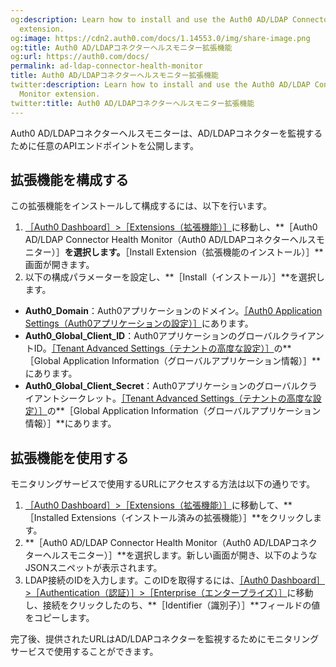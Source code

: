 ```yaml
---
og:description: Learn how to install and use the Auth0 AD/LDAP Connector Health Monitor
  extension.
og:image: https://cdn2.auth0.com/docs/1.14553.0/img/share-image.png
og:title: Auth0 AD/LDAPコネクターヘルスモニター拡張機能
og:url: https://auth0.com/docs/
permalink: ad-ldap-connector-health-monitor
title: Auth0 AD/LDAPコネクターヘルスモニター拡張機能
twitter:description: Learn how to install and use the Auth0 AD/LDAP Connector Health
  Monitor extension.
twitter:title: Auth0 AD/LDAPコネクターヘルスモニター拡張機能
---
```


Auth0 AD/LDAPコネクターヘルスモニターは、AD/LDAPコネクターを監視するために任意のAPIエンドポイントを公開します。

## 拡張機能を構成する

この拡張機能をインストールして構成するには、以下を行います。

1. [［Auth0 Dashboard］>［Extensions（拡張機能）］](%24%7Bmanage_url%7D/#/extensions)に移動し、**［Auth0 AD/LDAP Connector Health Monitor（Auth0 AD/LDAPコネクターヘルスモニター）］**を選択します。**［Install Extension（拡張機能のインストール）］**画面が開きます。
2. 以下の構成パラメーターを設定し、**［Install（インストール）］**を選択します。

* **Auth0_Domain**：Auth0アプリケーションのドメイン。[［Auth0 Application Settings（Auth0アプリケーションの設定）］](%24%7Bmanage_url%7D/#/applications/%24%7Baccount.clientId%7D/settings)にあります。
* **Auth0_Global_Client_ID**：Auth0アプリケーションのグローバルクライアントID。[［Tenant Advanced Settings（テナントの高度な設定）］](%24%7Bmanage_url%7D/#/tenant/advanced)の**［Global Application Information（グローバルアプリケーション情報）］**にあります。
* **Auth0_Global_Client_Secret**：Auth0アプリケーションのグローバルクライアントシークレット。[［Tenant Advanced Settings（テナントの高度な設定）］](%24%7Bmanage_url%7D/#/tenant/advanced)の**［Global Application Information（グローバルアプリケーション情報）］**にあります。

## 拡張機能を使用する

モニタリングサービスで使用するURLにアクセスする方法は以下の通りです。

1. [［Auth0 Dashboard］>［Extensions（拡張機能）］](%24%7Bmanage_url%7D/#/extensions)に移動して、**［Installed Extensions（インストール済みの拡張機能）］**をクリックします。
2. **［Auth0 AD/LDAP Connector Health Monitor（Auth0 AD/LDAPコネクターヘルスモニター）］**を選択します。新しい画面が開き、以下のようなJSONスニペットが表示されます。
3. LDAP接続のIDを入力します。このIDを取得するには、[［Auth0 Dashboard］>［Authentication（認証）］>［Enterprise（エンタープライズ）］](https://manage.auth0.com/#/connections/enterprise)に移動し、接続をクリックしたのち、**［Identifier（識別子）］**フィールドの値をコピーします。

完了後、提供されたURLはAD/LDAPコネクターを監視するためにモニタリングサービスで使用することができます。